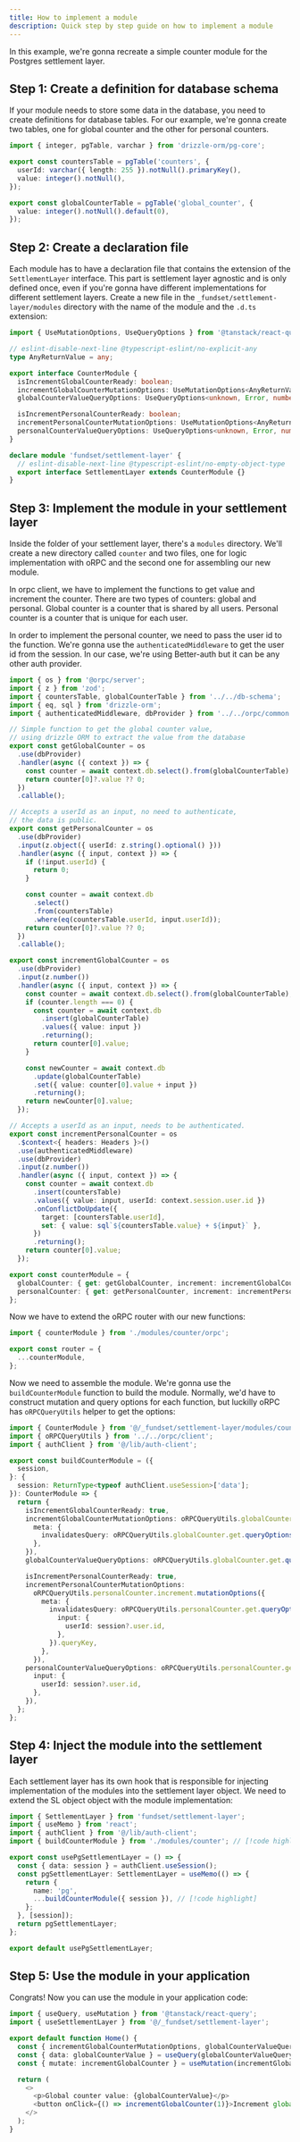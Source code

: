 ```yaml
---
title: How to implement a module
description: Quick step by step guide on how to implement a module
---
```


In this example, we're gonna recreate a simple counter module for the Postgres settlement layer.

## Step 1: Create a definition for database schema

If your module needs to store some data in the database, you need to create definitions for database tables. For our example, we're gonna create two tables, one for global counter and the other for personal counters.

```ts title="_fundset/settlement-layer/pg/db-schema.ts"
import { integer, pgTable, varchar } from 'drizzle-orm/pg-core';

export const countersTable = pgTable('counters', {
  userId: varchar({ length: 255 }).notNull().primaryKey(),
  value: integer().notNull(),
});

export const globalCounterTable = pgTable('global_counter', {
  value: integer().notNull().default(0),
});
```

## Step 2: Create a declaration file

Each module has to have a declaration file that contains the extension of the `SettlementLayer` interface.
This part is settlement layer agnostic and is only defined once, even if you're gonna have different implementations for different settlement layers.
Create a new file in the `_fundset/settlement-layer/modules` directory with the name of the module and the `.d.ts` extension:

```ts title="_fundset/settlement-layer/modules/counter.d.ts"
import { UseMutationOptions, UseQueryOptions } from '@tanstack/react-query';

// eslint-disable-next-line @typescript-eslint/no-explicit-any
type AnyReturnValue = any;

export interface CounterModule {
  isIncrementGlobalCounterReady: boolean;
  incrementGlobalCounterMutationOptions: UseMutationOptions<AnyReturnValue, Error, number>;
  globalCounterValueQueryOptions: UseQueryOptions<unknown, Error, number | undefined, QueryKey>;

  isIncrementPersonalCounterReady: boolean;
  incrementPersonalCounterMutationOptions: UseMutationOptions<AnyReturnValue, Error, number>;
  personalCounterValueQueryOptions: UseQueryOptions<unknown, Error, number | undefined, QueryKey>;
}

declare module 'fundset/settlement-layer' {
  // eslint-disable-next-line @typescript-eslint/no-empty-object-type
  export interface SettlementLayer extends CounterModule {}
}
```

## Step 3: Implement the module in your settlement layer

Inside the folder of your settlement layer, there's a `modules` directory. We'll create a new directory called `counter` and two files, one for logic implementation with oRPC and the second one for assembling our new module.

In orpc client, we have to implement the functions to get value and increment the counter. There are two types of counters: global and personal. Global counter is a counter that is shared by all users. Personal counter is a counter that is unique for each user.

In order to implement the personal counter, we need to pass the user id to the function. We're gonna use the `authenticatedMiddleware` to get the user id from the session. In our case, we're using Better-auth but it can be any other auth provider.

```ts title="_fundset/settlement-layer/pg/modules/counter/orpc.ts"
import { os } from '@orpc/server';
import { z } from 'zod';
import { countersTable, globalCounterTable } from '../../db-schema';
import { eq, sql } from 'drizzle-orm';
import { authenticatedMiddleware, dbProvider } from '../../orpc/common';

// Simple function to get the global counter value,
// using drizzle ORM to extract the value from the database
export const getGlobalCounter = os
  .use(dbProvider)
  .handler(async ({ context }) => {
    const counter = await context.db.select().from(globalCounterTable).limit(1);
    return counter[0]?.value ?? 0;
  })
  .callable();

// Accepts a userId as an input, no need to authenticate,
// the data is public.
export const getPersonalCounter = os
  .use(dbProvider)
  .input(z.object({ userId: z.string().optional() }))
  .handler(async ({ input, context }) => {
    if (!input.userId) {
      return 0;
    }

    const counter = await context.db
      .select()
      .from(countersTable)
      .where(eq(countersTable.userId, input.userId));
    return counter[0]?.value ?? 0;
  })
  .callable();

export const incrementGlobalCounter = os
  .use(dbProvider)
  .input(z.number())
  .handler(async ({ input, context }) => {
    const counter = await context.db.select().from(globalCounterTable);
    if (counter.length === 0) {
      const counter = await context.db
        .insert(globalCounterTable)
        .values({ value: input })
        .returning();
      return counter[0].value;
    }

    const newCounter = await context.db
      .update(globalCounterTable)
      .set({ value: counter[0].value + input })
      .returning();
    return newCounter[0].value;
  });

// Accepts a userId as an input, needs to be authenticated.
export const incrementPersonalCounter = os
  .$context<{ headers: Headers }>()
  .use(authenticatedMiddleware)
  .use(dbProvider)
  .input(z.number())
  .handler(async ({ input, context }) => {
    const counter = await context.db
      .insert(countersTable)
      .values({ value: input, userId: context.session.user.id })
      .onConflictDoUpdate({
        target: [countersTable.userId],
        set: { value: sql`${countersTable.value} + ${input}` },
      })
      .returning();
    return counter[0].value;
  });

export const counterModule = {
  globalCounter: { get: getGlobalCounter, increment: incrementGlobalCounter },
  personalCounter: { get: getPersonalCounter, increment: incrementPersonalCounter },
};
```

Now we have to extend the oRPC router with our new functions:

```ts title="_fundset/settlement-layer/pg/orpc/router.ts"
import { counterModule } from './modules/counter/orpc';

export const router = {
  ...counterModule,
};
```

Now we need to assemble the module. We're gonna use the `buildCounterModule` function to build the module.
Normally, we'd have to construct mutation and query options for each function, but luckilly oRPC has `oRPCQueryUtils` helper to get the options:

```ts title="_fundset/settlement-layer/pg/modules/counter/index.ts"
import { CounterModule } from '@/_fundset/settlement-layer/modules/counter';
import { oRPCQueryUtils } from '../../orpc/client';
import { authClient } from '@/lib/auth-client';

export const buildCounterModule = ({
  session,
}: {
  session: ReturnType<typeof authClient.useSession>['data'];
}): CounterModule => {
  return {
    isIncrementGlobalCounterReady: true,
    incrementGlobalCounterMutationOptions: oRPCQueryUtils.globalCounter.increment.mutationOptions({
      meta: {
        invalidatesQuery: oRPCQueryUtils.globalCounter.get.queryOptions().queryKey,
      },
    }),
    globalCounterValueQueryOptions: oRPCQueryUtils.globalCounter.get.queryOptions(),

    isIncrementPersonalCounterReady: true,
    incrementPersonalCounterMutationOptions:
      oRPCQueryUtils.personalCounter.increment.mutationOptions({
        meta: {
          invalidatesQuery: oRPCQueryUtils.personalCounter.get.queryOptions({
            input: {
              userId: session?.user.id,
            },
          }).queryKey,
        },
      }),
    personalCounterValueQueryOptions: oRPCQueryUtils.personalCounter.get.queryOptions({
      input: {
        userId: session?.user.id,
      },
    }),
  };
};
```

## Step 4: Inject the module into the settlement layer

Each settlement layer has its own hook that is responsible for injecting implementation of the modules into the settlement layer object.
We need to extend the SL object object with the module implementation:

```ts title="_fundset/settlement-layer/pg/useSettlementLayerImplementation.ts"
import { SettlementLayer } from 'fundset/settlement-layer';
import { useMemo } from 'react';
import { authClient } from '@/lib/auth-client';
import { buildCounterModule } from './modules/counter'; // [!code highlight]

export const usePgSettlementLayer = () => {
  const { data: session } = authClient.useSession();
  const pgSettlementLayer: SettlementLayer = useMemo(() => {
    return {
      name: 'pg',
      ...buildCounterModule({ session }), // [!code highlight]
    };
  }, [session]);
  return pgSettlementLayer;
};

export default usePgSettlementLayer;
```

## Step 5: Use the module in your application

Congrats! Now you can use the module in your application code:

```ts title="pages/index.tsx"
import { useQuery, useMutation } from '@tanstack/react-query';
import { useSettlementLayer } from '@/_fundset/settlement-layer';

export default function Home() {
  const { incrementGlobalCounterMutationOptions, globalCounterValueQueryOptions } = useSettlementLayer();
  const { data: globalCounterValue } = useQuery(globalCounterValueQueryOptions);
  const { mutate: incrementGlobalCounter } = useMutation(incrementGlobalCounterMutationOptions);

  return (
    <>
      <p>Global counter value: {globalCounterValue}</p>
      <button onClick={() => incrementGlobalCounter(1)}>Increment global counter</button>
    </>
  );
}
```
